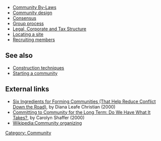 *[[Community By-Laws]]
*[[Community design]]
*[[Consensus]]
*[[Group process]]
*[[Legal|Legal, Corporate and Tax Structure]]
*[[Locating a site]]
*[[Recruiting|Recruiting members]]

== See also ==

*[[Construction techniques]]
*[[Starting a community]]

== External links ==

*[[ic:pnp/cdir/2000/20diana.php|Six Ingredients for Forming Communities (That Help Reduce Conflict Down the Road)]], by Diana Leafe Christian (2000)
*[[ic:pnp/cdir/2000/33longterm.php|Committing to Community for the Long Term: Do We Have What It Takes?]], by Carolyn Shaffer (2000)
*[[Wikipedia:Community organizing]]

[[Category: Community]]